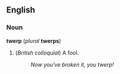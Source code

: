 ==English==
===Noun===
'''twerp''' (''plural'' '''twerps''')

#(''British colloquial'') A fool.<!--used outside Britain?-->
#:''Now you've broken it, you twerp!''